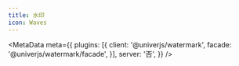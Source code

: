 ```yaml
---
title: 水印
icon: Waves
---
```


<MetaData
  meta={{
    plugins: [{
      client: '@univerjs/watermark',
      facade: '@univerjs/watermark/facade',
    }],
    server: '否',
  }}
/>
